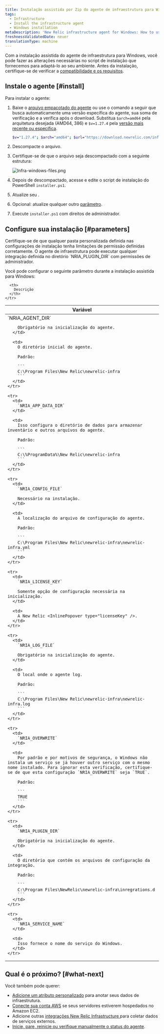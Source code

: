 ```yaml
---
title: Instalação assistida por Zip do agente de infraestrutura para Windows
tags:
  - Infrastructure
  - Install the infrastructure agent
  - Windows installation
metaDescription: 'New Relic infrastructure agent for Windows: How to use the assisted install script so you can adapt it to your environment.'
freshnessValidatedDate: never
translationType: machine
---
```


Com a instalação assistida do agente de infraestrutura para Windows, você pode fazer as alterações necessárias no script de instalação que fornecemos para adaptá-lo ao seu ambiente. Antes da instalação, certifique-se de verificar a [compatibilidade e os requisitos](/docs/infrastructure/new-relic-infrastructure/getting-started/compatibility-requirements-new-relic-infrastructure).

## Instale o agente [#install]

Para instalar o agente:

1. Baixe o [arquivo empacotado do agente](https://download.newrelic.com/infrastructure_agent/binaries/windows/) ou use o comando a seguir que busca automaticamente uma versão específica do agente, sua soma de verificação e a verifica após o download. Substitua `$arch=amd64` pela arquitetura desejada (AMD64, 386) e `$v=1.27.4` pela [versão mais recente ou específica](https://github.com/newrelic/infrastructure-agent/releases/latest).

   ```sh
   $v="1.27.4"; $arch="amd64"; $url="https://download.newrelic.com/infrastructure_agent/binaries/windows/$arch/newrelic-infra-$arch.$v.zip";@("$url", "$url.sum") | ForEach-Object { Invoke-WebRequest -Uri $_ -OutFile $_.Split('/')[-1] }; write-host 'Checksum:' $(If (Select-String -Path "$url.sum".Split('/')[-1] -Pattern (Get-FileHash $url.Split('/')[-1]).Hash -Quiet) {"Ok"} Else {"Fail"})
   ```

2. Descompacte o arquivo.

3. Certifique-se de que o arquivo seja descompactado com a seguinte estrutura:

   <img title="Infra-windows-files.png" alt="Infra-windows-files.png" src="/images/infrastructure_diagram_infra-agent-windows-folder-structure.webp" />

4. Depois de descompactado, acesse e edite o script de instalação do PowerShell `installer.ps1`.

5. Atualize seu <InlinePopover type="licenseKey" />.

6. Opcional: atualize qualquer outro [parâmetro](#parameters).

7. Execute `installer.ps1` com direitos de administrador.

<InstallFeedback />

## Configure sua instalação [#parameters]

<Callout variant="important">
  Certifique-se de que qualquer pasta personalizada definida nas configurações de instalação tenha limitações de permissão definidas corretamente. O agente de infraestrutura pode executar qualquer integração definida no diretório `NRIA_PLUGIN_DIR` com permissões de administrador.
</Callout>

Você pode configurar o seguinte parâmetro durante a instalação assistida para Windows:

<table>
  <thead>
    <tr>
      <th style={{ width: "250px" }}>
        Variável
      </th>

      <th>
        Descrição
      </th>
    </tr>
  </thead>

  <tbody>
    <tr>
      <td>
        `NRIA_AGENT_DIR`

        Obrigatório na inicialização do agente.
      </td>

      <td>
        O diretório inicial do agente.

        Padrão:

        ```
        C:\Program Files\New Relic\newrelic-infra
        ```
      </td>
    </tr>

    <tr>
      <td>
        `NRIA_APP_DATA_DIR`
      </td>

      <td>
        Isso configura o diretório de dados para armazenar inventário e outros arquivos do agente.

        Padrão:

        ```
        C:\%ProgramData%\New Relic\newrelic-infra
        ```
      </td>
    </tr>

    <tr>
      <td>
        `NRIA_CONFIG_FILE`

        Necessário na instalação.
      </td>

      <td>
        A localização do arquivo de configuração do agente.

        Padrão:

        ```
        C:\Program Files\New Relic\newrelic-infra\newrelic-infra.yml
        ```
      </td>
    </tr>

    <tr>
      <td>
        `NRIA_LICENSE_KEY`

        Somente opção de configuração necessária na inicialização.
      </td>

      <td>
        A New Relic <InlinePopover type="licenseKey" />.
      </td>
    </tr>

    <tr>
      <td>
        `NRIA_LOG_FILE`

        Obrigatório na inicialização do agente.
      </td>

      <td>
        O local onde o agente log.

        Padrão:

        ```
        C:\Program Files\New Relic\newrelic-infra\newrelic-infra.log
        ```
      </td>
    </tr>

    <tr>
      <td>
        `NRIA_OVERWRITE`
      </td>

      <td>
        Por padrão e por motivos de segurança, o Windows não instala um serviço se já houver outro serviço com o mesmo nome instalado. Para ignorar esta verificação, certifique-se de que esta configuração `NRIA_OVERWRITE` seja `TRUE`.

        Padrão:

        ```
        TRUE
        ```
      </td>
    </tr>

    <tr>
      <td>
        `NRIA_PLUGIN_DIR`

        Obrigatório na inicialização do agente.
      </td>

      <td>
        O diretório que contém os arquivos de configuração da integração.

        Padrão:

        ```
        C:\Program Files\NewRelic\newrelic-infra\inregrations.d
        ```
      </td>
    </tr>

    <tr>
      <td>
        `NRIA_SERVICE_NAME`
      </td>

      <td>
        Isso fornece o nome do serviço do Windows.
      </td>
    </tr>
  </tbody>
</table>

## Qual é o próximo? [#what-next]

Você também pode querer:

* [Adicione um atributo personalizado](/docs/Infrastructure-configure-your-agent#conf-custom_attributes) para anotar seus dados de infraestrutura.
* [Conecte sua conta AWS](/docs/infrastructure-amazon-aws-ec2-integration#connect) se seus servidores estiverem hospedados no Amazon EC2.
* Adicione outras [integrações New Relic Infrastructure ](/docs/infrastructure/integrations-getting-started/getting-started/introduction-infrastructure-integrations)para coletar dados de serviços externos.
* [Inicie, pare, reinicie ou verifique manualmente o status do agente](/docs/infrastructure-start-stop-restart-check-agent-status#linux).